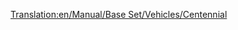 [[Translation:en/Manual/Base Set/Vehicles/Centennial]]
{{hu/Navbox Mozdonyok}}
{{hu/Vonatok|Name=Centennial
|Image=[[File:en/Centennial.png]]
|Cost=£35,156 ($70.312)
|Speed=112 km/h (70 mph)
|Weight=207 t
|Power=6,600 LE (4,924 kW)
|Annual=£2,361 ($4.722)
|Designed=1972
|Lifespan=22
|Capacity=N/A
|Leírás=Ez a mozdony drága, viszont nehéz rakomány szállításához jó választás. Ugyanolyan gyors, mint a [[hu/Manual/Base Set/Vehicles/CS2400|CS2400]], a [[hu/Manual/Base Set/Vehicles/CS4000|CS4000]]-nél pedig gyorsabb és erősebb.
|Valósság=A Centennial létező mozdonytípus, a [http://hu.wikipedia.org/wiki/EMD_DDA40X EMD DDA40X] beceneve.

Az igazi Centennial mozdonyok tehervontatásra készültek, hogy ugyanazon a meredek szakaszokkal tűzdelt vonalon szolgáljanak, mint a világ legnagyobb gőzmozdonyaként ismert [http://hu.wikipedia.org/wiki/Union_Pacific_4000 Big Boy]. Miután a Union Pacific megkezdte rendszerbe állítását, a ''6900-as'' sorozatnevet, majd, mintha a nevekből nem lenne elég, a nemhivatalos "Big Boy 2" becenevet is megkapta. 

Ezek a valaha épült legerősebb és legnehezebb dízelmozdonyok a maguk 270 tonnás súlyával (a TTD-nek a súly sok volt ahhoz, hogy kezelni tudja, így a játékban könnyebb) egyetlen meglepően hosszú, 30 méteres (talán a leghosszabb) vázra épültek. 

A mozdony valójában nem egy, hanem két mozdony: egy vázra két V-16-os dízel motort építettek, a motorok pedig egy-egy forgóvázat hajtottak meg. Az 1960-as években ez nem volt rendhagyó megoldás (ami azt illeti, korábban sem): lehetővé tette, hogy az egyik motor meghibásodása esetén a mozdony a másik motorral tovább tudjon menni (egy másik híres mozdonytípus, a brit Deltic is ugyanezen az elven működött). A mozdony a két forgóvázon négy-négy meghajtott tengellyel rendelkezett.

A fantasztikus tervezés tekintélyes erőt eredményezett, de ennek megvolt az ára is. A négytengelyes forgóvázak a síneknek túl nehéznek bizonyultak, különösen az ívekben nyomták a sínt oldalra, ezzel pedig jelentősen megnövelték a nyomtávot (ami egyébként a gőzmozdonyoknál is elterjedt probléma). Miután mindig az első forgóváz a legnehezebb a pályán (a másodikat az első húzza a pálya irányában), gyakran egy másik, kisebb mozdonyt tettek a Centennialok elé. A Centennial két dízelmotorja pedig egyúttal azt is jelentette, hogy ha az egyikkel gond volt, a másik motort is javításra kellett küldeni (míg, ha két egymotoros mozdonyt alkalmaznak, az egyik forgalomban maradhat, míg a másikat javítják).

Amikor aztán 1980 körül a több mozdony egy vezetőállásból történő vezérlésével kapcsolatos néhány probléma műszaki megoldást nyert, az egy vázon elhelyezett két motor elképzelése elavulttá vált, és a Centennialokat a Union Pacific kivonta a forgalomból. Manapság egyet tart forgalomban a 47-ből.

[http://www.steamlocomotive.com/centennials/ Igazi Centennialok]

}}
